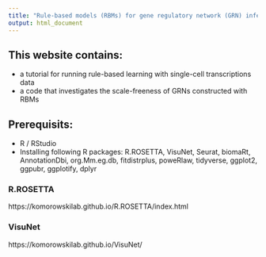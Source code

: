 ```yaml
---
title: "Rule-based models (RBMs) for gene regulatory network (GRN) inference"
output: html_document
---
```


## This website contains:
- a tutorial for running rule-based learning with single-cell transcriptions data
- a code that investigates the scale-freeness of GRNs constructed with RBMs

## Prerequisits:
- R / RStudio
- Installing following R packages: R.ROSETTA, VisuNet, Seurat, biomaRt, AnnotationDbi, org.Mm.eg.db, fitdistrplus, poweRlaw, tidyverse, ggplot2, ggpubr, ggplotify, dplyr

### R.ROSETTA
https://komorowskilab.github.io/R.ROSETTA/index.html

### VisuNet
https://komorowskilab.github.io/VisuNet/


